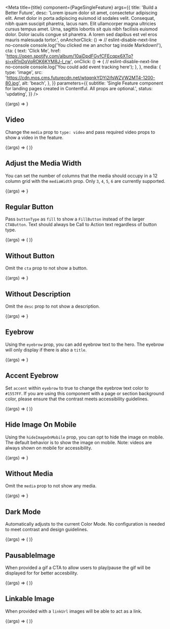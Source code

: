 
<Meta
  title={title}
  component={PageSingleFeature}
  args={{
    title: 'Build a Better Future',
    desc:
      'Lorem ipsum dolor sit amet, consectetur adipiscing elit. Amet dolor in porta adipiscing euismod id sodales velit. Consequat, nibh quam suscipit pharetra, lacus nam. Elit ullamcorper magna ultricies cursus tempus amet. Urna, sagittis lobortis sit quis nibh facilisis euismod dolor. Dolor iaculis congue sit pharetra. A lorem sed dapibus est vel eros mauris malesuada tortor.',
    onAnchorClick: () =>
      // eslint-disable-next-line no-console
      console.log('You clicked me an anchor tag inside Markdown!'),
    cta: {
      text: 'Click Me',
      href:
        'https://open.spotify.com/album/10aiDpdFGyfCFEcqpx6XTq?si=xR1nDqVqROK6KYM8J-l_rw',
      onClick: () => {
        // eslint-disable-next-line no-console
        console.log('You could add event tracking here');
      },
    },
    media: {
      type: 'image',
      src:
        'https://cdn.mos.cms.futurecdn.net/wtqqnkYDYi2ifsWZVW2MT4-1200-80.jpg',
      alt: 'beach',
    },
  }}
  parameters={{
    subtitle:
      'Single Feature component for landing pages created in Contentful. All props are optional.',
    status: 'updating',
  }}
/>

<Canvas>
  <Story name="Single Feature">
    {(args) => <PageSingleFeature {...args} />}
  </Story>
</Canvas>

<PropsTable story="Single Feature" />

## Video

Change the `media` prop to `type: video` and pass required video props to show a video in the feature.

<Canvas>
  <Story name="Video">
    {(args) => (
      <PageSingleFeature
        {...args}
        media={{
          type: 'video',
          videoUrl: 'https://www.youtube.com/watch?v=dQw4w9WgXcQ',
          videoTitle: 'Workout with Rick Sanchez',
          placeholderImage: 'https://placekitten.com/400/300',
          autoplay: true,
        }}
        title="What's it like to be a Software Engineer"
      />
    )}
  </Story>
</Canvas>

## Adjust the Media Width

You can set the number of columns that the media should occupy in a 12 column grid with the `mediaWidth` prop. Only `3`, `4`, `5`, `6` are currently supported.

<Canvas>
  <Story name="Adjust the Media Width">
    {(args) => <PageSingleFeature {...args} mediaWidth={5} />}
  </Story>
</Canvas>

## Regular Button

Pass `buttonType` as `fill` to show a `FillButton` instead of the larger `CTAButton`. Text should always be Call to Action text regardless of button type.

<Canvas>
  <Story name="Regular Button">
    {(args) => (
      <PageSingleFeature
        {...args}
        cta={{ ...args.cta, buttonType: 'fill' }}
        mediaWidth={4}
      />
    )}
  </Story>
</Canvas>

## Without Button

Omit the `cta` prop to not show a button.

<Canvas>
  <Story name="Without Button">
    {(args) => <PageSingleFeature {...args} cta={undefined} mediaWidth={3} />}
  </Story>
</Canvas>

## Without Description

Omit the `desc` prop to not show a description.

<Canvas>
  <Story name="Without Description">
    {(args) => <PageSingleFeature {...args} desc={undefined} mediaWidth={4} />}
  </Story>
</Canvas>

## Eyebrow

Using the `eyebrow` prop, you can add eyebrow text to the hero. The eyebrow will only display if there is also a `title`.

<Canvas>
  <Story name="Eyebrow">
    {(args) => <PageSingleFeature {...args} eyebrow={{ text: 'Codecademy' }} />}
  </Story>
</Canvas>

## Accent Eyebrow

Set `accent` within `eyebrow` to true to change the eyebrow text color to `#1557FF`. If you are using this component with a page or section background color, please ensure that the contrast meets accessibility guidelines.

<Canvas>
  <Story name="Accent Eyebrow">
    {(args) => (
      <PageSingleFeature
        {...args}
        eyebrow={{ text: 'Codecademy', accent: true }}
        textLength="short"
      />
    )}
  </Story>
</Canvas>

## Hide Image On Mobile

Using the `hideImageOnMobile` prop, you can opt to hide the image on mobile. The default behavior is to show the image on mobile. Note: videos are always shown on mobile for accessibility.

<Canvas>
  <Story name="Hide Image on Mobile">
    {(args) => <PageSingleFeature {...args} hideImageOnMobile mediaWidth={5} />}
  </Story>
</Canvas>

## Without Media

Omit the `media` prop to not show any media.

<Canvas>
  <Story name="Without Media">
    {(args) => <PageSingleFeature {...args} media={undefined} />}
  </Story>
</Canvas>

## Dark Mode

Automatically adjusts to the current Color Mode. No configuration is needed to meet contrast and design guidelines.

<Canvas>
  <Story name="Dark Mode">
    {(args) => (
      <Background bg="navy" p={16}>
        <PageSingleFeature {...args} eyebrow="Codecademy" />
      </Background>
    )}
  </Story>
</Canvas>

## PausableImage

When provided a gif a CTA to allow users to play/pause the gif will be displayed for for better accesbility.

<Canvas>
  <Story name="PausableImage">
    {(args) => (
      <PageSingleFeature
        {...args}
        media={{
          type: 'image',
          src:
            '//images.ctfassets.net/go6kr6r0ykrq/2vjTCK9DmJ6BOd5NtFxNIG/e5ced4209aef5241cd581841fa6e2511/learn-css_box-model_06.16.gif',
          alt: 'learning environment demonstration',
        }}
        eyebrow="Codecademy"
      />
    )}
  </Story>
</Canvas>

## Linkable Image

When provided with a `linkUrl` images will be able to act as a link.

<Canvas>
  <Story name="Linakble Image">
    {(args) => (
      <PageSingleFeature
        {...args}
        media={{
          type: 'image',
          src:
            'https://cdn.mos.cms.futurecdn.net/wtqqnkYDYi2ifsWZVW2MT4-1200-80.jpg',
          alt: 'beach',
          linkUrl:
            'https://open.spotify.com/album/10aiDpdFGyfCFEcqpx6XTq?si=xR1nDqVqROK6KYM8J-l_rw',
        }}
        eyebrow="Codecademy"
      />
    )}
  </Story>
</Canvas>
